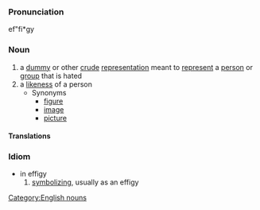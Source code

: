 ===Pronunciation===
ef"fi*gy

===Noun===
# a [[dummy]] or other [[crude]] [[representation]] meant to [[represent]] a [[person]] or [[group]] that is hated
# a [[likeness]] of a person
#* Synonyms
#** [[figure]]
#** [[image]]
#** [[picture]]

====Translations====

===Idiom===
* in effigy
*# [[symbolize|symbolizing]], usually as an effigy

[[Category:English nouns]]
